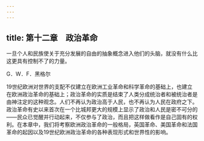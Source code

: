 ```yaml
---
---
---
```

title: 第十二章　政治革命
---



一旦个人和民族使关于充分发展的自由的抽象概念进入他们的头脑，就没有什么比这更具有控制不了的力量。

G．W．F．黑格尔

19世纪欧洲对世界的支配不仅建立在欧洲工业革命和科学革命的基础上，也建立在欧洲政治革命的基础上；政治革命的实质是结束了人类分成统治者和被统治者是由神注定的这种观念。人们不再认为政治高于人民，也不再认为人民在政府之下。政治革命有史以来首次在一个比城邦更大的规模上显示了政治和人民是密不可分的——民众已觉醒并行动起来，不仅参与了政治，而且把这样做看作是自己固有的权利。在本章中，我们将考察欧洲政治革命的一般格局，英国革命、美国革命和法国革命的起因以及19世纪欧洲政治革命的各种表现形式和世界性的影响。